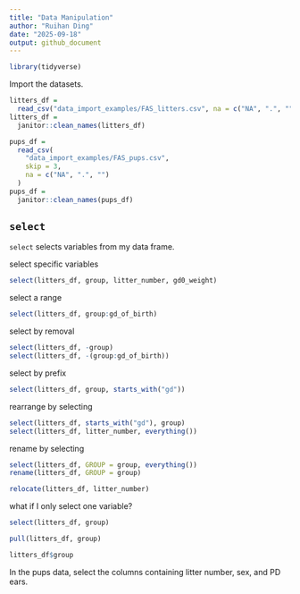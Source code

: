 ```yaml
---
title: "Data Manipulation"
author: "Ruihan Ding"
date: "2025-09-18"
output: github_document
---
```


```r
library(tidyverse)
```

Import the datasets.

```r
litters_df = 
  read_csv("data_import_examples/FAS_litters.csv", na = c("NA", ".", ""))
litters_df = 
  janitor::clean_names(litters_df)

pups_df =
  read_csv(
    "data_import_examples/FAS_pups.csv",
    skip = 3,
    na = c("NA", ".", "")
  )
pups_df = 
  janitor::clean_names(pups_df)
```

## `select`

`select` selects variables from my data frame.

select specific variables

```r
select(litters_df, group, litter_number, gd0_weight)
```

select a range

```r
select(litters_df, group:gd_of_birth)
```

select by removal

```r
select(litters_df, -group)
select(litters_df, -(group:gd_of_birth))
```

select by prefix

```r
select(litters_df, group, starts_with("gd"))
```

rearrange by selecting

```r
select(litters_df, starts_with("gd"), group)
select(litters_df, litter_number, everything())
```

rename by selecting

```r
select(litters_df, GROUP = group, everything())
rename(litters_df, GROUP = group)

relocate(litters_df, litter_number)
```

what if I only select one variable?

```r
select(litters_df, group)

pull(litters_df, group)

litters_df$group
```

In the pups data, select the columns containing litter number, sex, and PD ears.

```r

```



